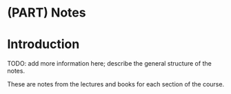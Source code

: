 # (PART) Notes {-}

# Introduction {-}

TODO: add more information here; describe the general structure of the notes.

These are notes from the lectures and books for each section of the course.
